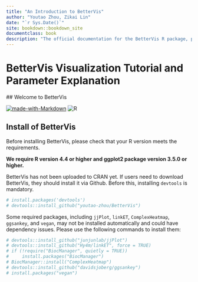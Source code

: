 ```yaml
--- 
title: "An Introduction to BetterVis"
author: "Youtao Zhou, Zikai Lin"
date: "`r Sys.Date()`"
site: bookdown::bookdown_site
documentclass: book
description: "The official documentation for the BetterVis R package, providing a comprehensive guide to creating beautiful and informative visualizations."
---
```


# BetterVis Visualization Tutorial and Parameter Explanation {#introduction}
  
  ## Welcome to BetterVis
  
[![made-with-Markdown](https://img.shields.io/badge/Made%20with-Markdown-1f425f.svg)](http://commonmark.org) ![R](https://img.shields.io/badge/r-%23276DC3.svg?style=for-the-badge&logo=r&logoColor=white)

## Install of BetterVis

Before installing BetterVis, please check that your R version meets the requirements.

**We require R version 4.4 or higher and ggplot2 package version 3.5.0 or higher.**
  
  BetterVis has not been uploaded to CRAN yet. If users need to download BetterVis, they should install it via Github. Before this, installing `devtools` is mandatory.

```R
# install.packages('devtools')
# devtools::install_github("youtao-zhou/BetterVis")
```

Some required packages, including `jjPlot`, `linkET`, `ComplexHeatmap`, `ggsankey`, and `vegan`, may not be installed automatically and could have dependency issues. Please use the following commands to install them:
  
```R
# devtools::install_github("junjunlab/jjPlot")
# devtools::install_github("Hy4m/linkET", force = TRUE)
# if (!require("BiocManager", quietly = TRUE))
#     install.packages("BiocManager")
# BiocManager::install("ComplexHeatmap")
# devtools::install_github("davidsjoberg/ggsankey")
# install.packages("vegan")
```
